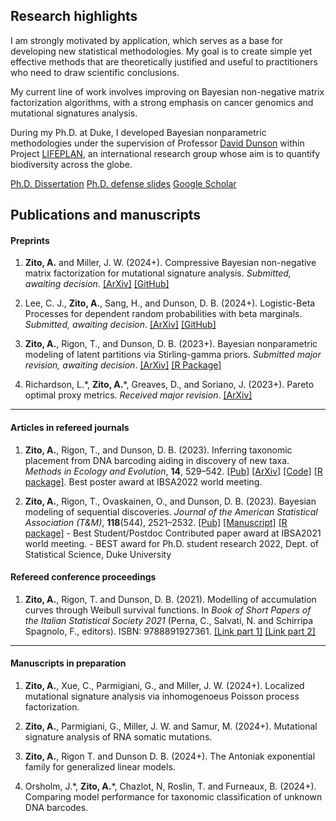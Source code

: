 ## Research highlights {.central}

I am strongly motivated by application, which serves as a base for developing new statistical methodologies. My goal is to create simple yet effective methods that are theoretically justified and useful to practitioners who need to draw scientific conclusions.

My current line of work involves improving on Bayesian non-negative matrix factorization algorithms, with a strong emphasis on cancer genomics and mutational signatures analysis.

During my Ph.D. at Duke, I developed Bayesian nonparametric methodologies under the supervision of Professor [David Dunson](https://scholar.google.co.uk/citations?user=KwEOawwAAAAJ&hl=en) within Project [LIFEPLAN](https://www.helsinki.fi/en/projects/lifeplan), an international research group whose aim is to quantify biodiversity across the globe. 

[Ph.D. Dissertation](files/thesis_alezito.pdf){.btn .btn-outline-primary .btn role="button" data-toggle="tooltip" title="Dissertation"} [Ph.D. defense slides](files/defense_alezito.pdf){.btn .btn-outline-primary .btn role="button" data-toggle="tooltip" title="Defense slides"} [Google Scholar](https://scholar.google.com/citations?user=ciOk2IQAAAAJ&hl=en){.btn .btn-outline-primary .btn role="button" data-toggle="tooltip" title="Google scholar"}

## Publications and manuscripts {.central}

#### [Preprints]{.blue} {.central}

1.  **Zito, A.** and Miller, J. W. (2024+). Compressive Bayesian non-negative matrix factorization for mutational signature analysis. *Submitted, awaiting decision*. [\[ArXiv\]](https://arxiv.org/abs/2404.10974) [\[GitHub\]](https://github.com/alessandrozito/CompressiveNMF)

2.  Lee, C. J., **Zito, A.**, Sang, H., and Dunson, D. B. (2024+). Logistic-Beta Processes for dependent random probabilities with beta marginals. *Submitted, awaiting decision*. [\[ArXiv\]](https://arxiv.org/pdf/2402.07048.pdf) [\[GitHub\]](https://github.com/changwoo-lee/logisticbeta-reproduce)

3.  **Zito, A.**, Rigon, T., and Dunson, D. B. (2023+). Bayesian nonparametric modeling of latent partitions via Stirling-gamma priors. *Submitted major revision, awaiting decision*. [\[ArXiv\]](https://arxiv.org/pdf/2306.02360.pdf) [\[R Package\]](https://github.com/alessandrozito/ConjugateDP)

4.  Richardson, L.\*, **Zito, A.**\*, Greaves, D., and Soriano, J. (2023+). Pareto optimal proxy metrics. *Received major revision*. [\[ArXiv\]](https://arxiv.org/pdf/2307.01000.pdf)

------------------------------------------------------------------------

#### [Articles in refereed journals]{.blue} {.central}

1.  **Zito, A.**, Rigon, T., and Dunson, D. B. (2023). Inferring taxonomic placement from DNA barcoding aiding in discovery of new taxa. *Methods in Ecology and Evolution*, **14**, 529--542. [\[Pub\]](https://doi.org/10.1111/2041-210X.14009) [\[ArXiv\]](https://arxiv.org/abs/2201.09782) [\[Code\]](https://doi.org/10.5281/zenodo.7150668) [\[R package\]](https://github.com/alessandrozito/BayesANT). [Best poster award at IBSA2022 world meeting.]{.grey}

2.  **Zito, A.**, Rigon, T., Ovaskainen, O., and Dunson, D. B. (2023). Bayesian modeling of sequential discoveries. *Journal of the American Statistical Association (T&M)*, **118**(544), 2521--2532. [\[Pub\]](https://doi.org/10.1080/01621459.2022.2060835) [\[Manuscript\]](https://drive.google.com/file/d/1pqPzylh3gu1NMkEY-vZwTJthd_pBPgAW/view) [\[R package\]](https://github.com/alessandrozito/BNPvegan) - [Best Student/Postdoc Contributed paper award at IBSA2021 world meeting.]{.grey} - [BEST award for Ph.D. student research 2022, Dept. of Statistical Science, Duke University]{.grey}

#### [Refereed conference proceedings]{.blue} {.central}

1.  **Zito, A.**, Rigon, T. and Dunson, D. B. (2021). Modelling of accumulation curves through Weibull survival functions. In *Book of Short Papers of the Italian Statistical Society 2021* (Perna, C., Salvati, N. and Schirripa Spagnolo, F., editors). ISBN: 9788891927361. [\[Link part 1\]](%22https://it.pearson.com/content/dam/region-core/italy/pearson-italy/pdf/Docenti/Universit%C3%A0/pearson-sis-book-2021-parte-1.pdf%22) [\[Link part 2\]](https://it.pearson.com/content/dam/region-core/italy/pearson-italy/pdf/Docenti/Universit%C3%A0/pearson-sis-book-2021-parte-2.pdf)

------------------------------------------------------------------------

#### [Manuscripts in preparation]{.darkred} {.central}

1.  **Zito, A.**, Xue, C., Parmigiani, G., and Miller, J. W. (2024+). Localized mutational signature analysis via inhomogenoeus Poisson process factorization.

2.  **Zito, A.**, Parmigiani, G., Miller, J. W. and Samur, M. (2024+). Mutational signature analysis of RNA somatic mutations.

3.  **Zito, A.**, Rigon T. and Dunson D. B. (2024+). The Antoniak exponential family for generalized linear models.

4.  Orsholm, J.\*, **Zito, A.**\*, Chazlot, N, Roslin, T. and Furneaux, B. (2024+). Comparing model performance for taxonomic classification of unknown DNA barcodes.
